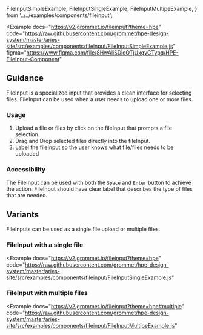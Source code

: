   FileInputSimpleExample,
  FileInputSingleExample,
  FileInputMultipeExample,
} from '../../examples/components/fileinput';

<Example
  docs="https://v2.grommet.io/fileinput?theme=hpe"
  code="https://raw.githubusercontent.com/grommet/hpe-design-system/master/aries-site/src/examples/components/fileinput/FileInputSimpleExample.js"
  figma="https://www.figma.com/file/8HwAiiSDloOTjUxqvCTypq/HPE-FileInput-Component"
>
  <FileInputSimpleExample />
</Example>

## Guidance

FileInput is a specialized input that provides a clean interface for selecting files.
FileInput can be used when a user needs to upload one or more files.

### Usage

1. Upload a file or files by click on the fileInput that prompts a file selection.
2. Drag and Drop selected files directly into the fileInput.
3. Label the fileInput so the user knows what file/files needs to be uploaded

### Accessibility

The FileInput can be used with both the `Space` and `Enter` button to achieve the action.
FileInput should have clear label that describes the type of files that are needed.

## Variants

FileInputs can be used as a single file upload or multiple files.

### FileInput with a single file

<Example
  docs="https://v2.grommet.io/fileinput?theme=hpe"
  code="https://raw.githubusercontent.com/grommet/hpe-design-system/master/aries-site/src/examples/components/fileinput/FileInputSingleExample.js"
>
  <FileInputSingleExample />
</Example>

### FileInput with multiple files

<Example
  docs="https://v2.grommet.io/fileinput?theme=hpe#multiple"
  code="https://raw.githubusercontent.com/grommet/hpe-design-system/master/aries-site/src/examples/components/fileinput/FileInputMultipeExample.js"
>
  <FileInputMultipeExample />
</Example>
